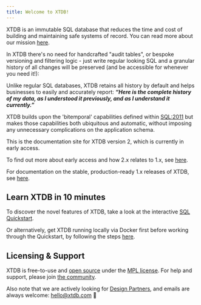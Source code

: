 ```yaml
---
title: Welcome to XTDB!
---
```



XTDB is an immutable SQL database that reduces the time and cost of building and maintaining safe systems of record. You can read more about our mission [here](/intro/why-xtdb).

In XTDB there's no need for handcrafted "audit tables", or bespoke versioning and filtering logic - just write regular looking SQL and a granular history of all changes will be preserved (and be accessible for whenever you need it!):

<Fiddle magicContext="my-context">
  <Txs systemTime="2024-01-01"
       txs="INSERT INTO product (_id, name, price) VALUES
            (1, 'An Electric Bicycle', 400)" />
  <Txs systemTime="2024-01-05"
       txs="UPDATE product SET price = 405 WHERE _id = 1" />
  <Txs systemTime="2024-01-10"
       txs="UPDATE product SET price = 350 WHERE _id = 1" />
  <Query q={`SELECT *, _valid_from
FROM product
  FOR VALID_TIME ALL -- i.e. "show me all versions"
  FOR SYSTEM_TIME AS OF DATE '2024-01-31' -- "...as observed at month end"`} />
</Fiddle>

Unlike regular SQL databases, XTDB retains all history by default and helps businesses to easily and accurately report: _**“Here is the complete history of my data, as I understood it previously, and as I understand it currently.”**_

XTDB builds upon the 'bitemporal' capabilities defined within [SQL:2011](https://en.wikipedia.org/wiki/SQL:2011) but makes those capabilities both ubiquitous and automatic, without imposing any unnecessary complications on the application schema.

<Aside title="Looking for 1.x (stable release)?">
    <p>This is the documentation site for XTDB version 2, which is currently in early access.</p>
    <p>To find out more about early access and how 2.x relates to 1.x, see <a href="https://xtdb.com/v2" target="_blank">here</a>.</p>
    <p>For documentation on the stable, production-ready 1.x releases of XTDB, see <a href="https://v1-docs.xtdb.com" target="_blank">here</a>.</p>
</Aside>

## Learn XTDB in 10 minutes

To discover the novel features of XTDB, take a look at the interactive [SQL Quickstart](/quickstart/sql-overview).

Or alternatively, get XTDB running locally via Docker first before working through the Quickstart, by following the steps [here](/intro/installation-via-docker).

## Licensing & Support

XTDB is free-to-use and [open source](https://github.com/xtdb/xtdb) under the [MPL license](https://opensource.org/license/mpl-2-0/). For help and support, please join [the community](/intro/community).

Also note that we are actively looking for [Design Partners](https://forms.gle/K2bMsPxkbreKSKqs9), and emails are always welcome: [hello@xtdb.com](mailto:hello@xtdb.com) 👋
